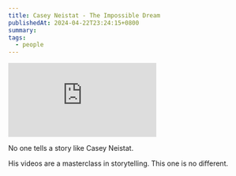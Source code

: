 ```yaml
---
title: Casey Neistat - The Impossible Dream
publishedAt: 2024-04-22T23:24:15+0800
summary: 
tags:
  - people
---
```


<Embed src="https://www.youtube.com/embed/9IiTdSnmS7E?si=D_tMXyiHp45BSUdv" />

No one tells a story like Casey Neistat. 

His videos are a masterclass in storytelling. This one is no different.